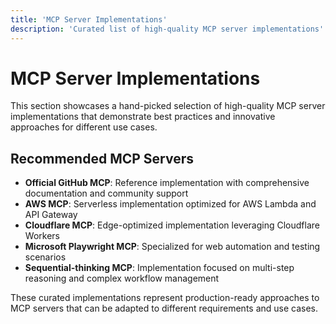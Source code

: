 ```yaml
---
title: 'MCP Server Implementations'
description: 'Curated list of high-quality MCP server implementations'
---
```


# MCP Server Implementations

This section showcases a hand-picked selection of high-quality MCP server implementations that demonstrate best practices and innovative approaches for different use cases.

## Recommended MCP Servers

- **Official GitHub MCP**: Reference implementation with comprehensive documentation and community support
- **AWS MCP**: Serverless implementation optimized for AWS Lambda and API Gateway
- **Cloudflare MCP**: Edge-optimized implementation leveraging Cloudflare Workers
- **Microsoft Playwright MCP**: Specialized for web automation and testing scenarios
- **Sequential-thinking MCP**: Implementation focused on multi-step reasoning and complex workflow management

These curated implementations represent production-ready approaches to MCP servers that can be adapted to different requirements and use cases. 